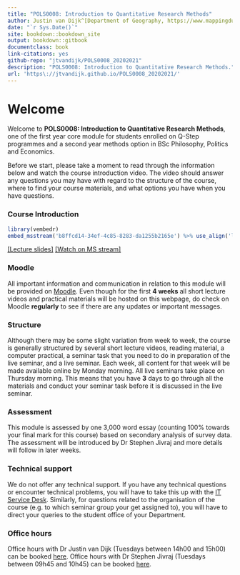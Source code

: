 ```yaml
--- 
title: "POLS0008: Introduction to Quantitative Research Methods"
author: Justin van Dijk^[Department of Geography, https://www.mappingdutchman.com/], Stephen Jivraj^[Institute of Epidemiology and Health Care, https://www.ucl.ac.uk/q-step/stephen-jivraj]
date: "`r Sys.Date()`"
site: bookdown::bookdown_site
output: bookdown::gitbook
documentclass: book
link-citations: yes
github-repo: "jtvandijk/POLS0008_20202021"
description: "POLS0008: Introduction to Quantitative Research Methods."
url: 'https\://jtvandijk.github.io/POLS0008_20202021/'
---
```


# Welcome {-}

Welcome to **POLS0008: Introduction to Quantitative Research Methods**, one of the first year core module for students enrolled on Q-Step programmes and a second year methods option in BSc Philosophy, Politics and Economics. 

Before we start, please take a moment to read through the information below and watch the course introduction video. The video should answer any questions you may have with regard to the structure of the course, where to find your course materials, and what options you have when you have questions.

### Course Introduction {-}
```r
library(vembedr)
embed_msstream('b8ffcd14-34ef-4c85-8283-da1255b2165e') %>% use_align('left')
```
[[Lecture slides]](https://liveuclac-my.sharepoint.com/:b:/g/personal/ucfajtv_ucl_ac_uk/EdYf92pNXwBNgsoN_yVV05cBjO8-6_o57mAqsbZdRe7rtA?e=AhuQqM) [[Watch on MS stream]](https://web.microsoftstream.com/video/b8ffcd14-34ef-4c85-8283-da1255b2165e?list=studio)

### Moodle {-}
All important information and communication in relation to this module will be provided on [Moodle](https://moodle.ucl.ac.uk/course/view.php?id=6845). Even though for the first **4 weeks** all short lecture videos and practical materials will be hosted on this webpage, do check on Moodle **regularly** to see if there are any updates or important messages.

### Structure {-}
Although there may be some slight variation from week to week, the course is generally structured by several short lecture videos, reading material, a computer practical, a seminar task that you need to do in preparation of the live seminar, and a live seminar. Each week, all content for that week will be made available online by Monday morning. All live seminars take place on Thursday morning. This means that you have **3** days to go through all the materials and conduct your seminar task before it is discussed in the live seminar.

### Assessment {-}
This module is assessed by one 3,000 word essay (counting 100% towards your final mark for this course) based on secondary analysis of survey data. The assessment will be introduced by Dr Stephen Jivraj and more details will follow in later weeks.

### Technical support {-}
We do not offer any technical support. If you have any technical questions or encounter technical problems, you will have to take this up with the [IT Service Desk](https://www.ucl.ac.uk/isd/help-support). Similarly, for questions related to the organisation of the course (e.g. to which seminar group your get assigned to), you will have to direct your queries to the student office of your Department.

### Office hours {-}
Office hours with Dr Justin van Dijk (Tuesdays between 14h00 and 15h00) can be booked [here](https://outlook.office365.com/owa/calendar/JustinvanDijkBookableOfficeHours@ucl.ac.uk/bookings/). Office hours with Dr Stephen Jivraj (Tuesdays between 09h45 and 10h45) can be booked [here](https://outlook.office365.com/owa/calendar/StephenJivraj@ucl.ac.uk/bookings/). 
